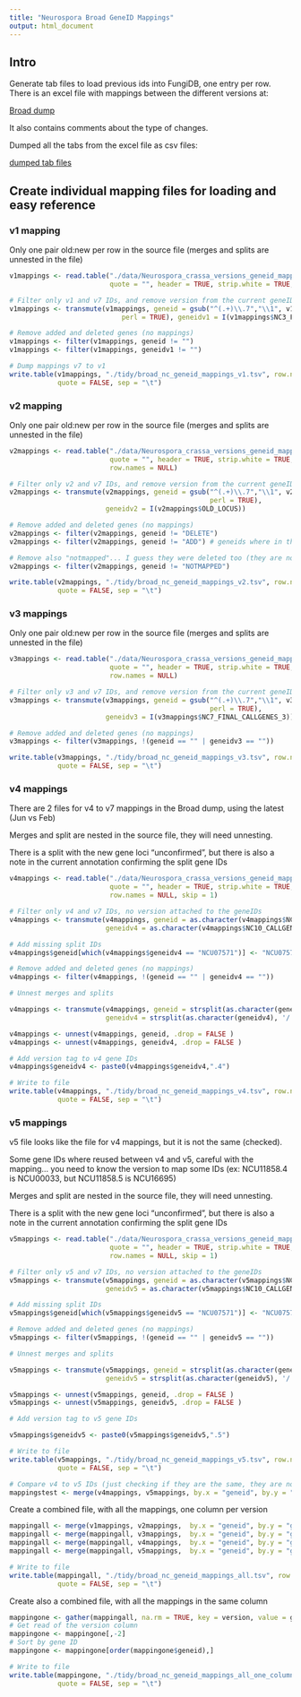 ```yaml
---
title: "Neurospora Broad GeneID Mappings"
output: html_document
---
```


## Intro

Generate tab files to load previous ids into FungiDB, one entry per row. There is an excel file with mappings between the different versions at:

[Broad dump](http://fungalgenomes.org/public/neurospora/data/Broad_dump/Dump_2014_02.tar.gz)

It also contains comments about the type of changes.

Dumped all the tabs from the excel file as csv files:

[dumped tab files]("./data/Neurospora_crassa_versions_geneid_mappings/")

## Create individual mapping files for loading and easy reference

### v1 mapping

Only one pair old:new per row in the source file (merges and splits are unnested in the file)

```r
v1mappings <- read.table("./data/Neurospora_crassa_versions_geneid_mappings/v1-to-v7-Table 1.csv",
                         quote = "", header = TRUE, strip.white = TRUE, sep = ",")

# Filter only v1 and v7 IDs, and remove version from the current geneIDs (v7)
v1mappings <- transmute(v1mappings, geneid = gsub("^(.+)\\.7","\\1", v1mappings$NC12_CALLGENES_FINAL_7,
                            perl = TRUE), geneidv1 = I(v1mappings$NC3_FINAL_CALLGENES_1))

# Remove added and deleted genes (no mappings)
v1mappings <- filter(v1mappings, geneid != "")
v1mappings <- filter(v1mappings, geneidv1 != "")

# Dump mappings v7 to v1
write.table(v1mappings, "./tidy/broad_nc_geneid_mappings_v1.tsv", row.names = FALSE, 
            quote = FALSE, sep = "\t")
```

### v2 mapping

Only one pair old:new per row in the source file (merges and splits are unnested in the file)

```r
v2mappings <- read.table("./data/Neurospora_crassa_versions_geneid_mappings/v2-to-v7-Table 1.csv",
                         quote = "", header = TRUE, strip.white = TRUE, sep = ",", comment.char = "",
                         row.names = NULL)

# Filter only v2 and v7 IDs, and remove version from the current geneIDs (v7)
v2mappings <- transmute(v2mappings, geneid = gsub("^(.+)\\.7","\\1", v2mappings$NEW_LOCUS,
                                                  perl = TRUE), 
                        geneidv2 = I(v2mappings$OLD_LOCUS))

# Remove added and deleted genes (no mappings)
v2mappings <- filter(v2mappings, geneid != "DELETE")
v2mappings <- filter(v2mappings, geneid != "ADD") # geneids where in the wrong column anyway

# Remove also "notmapped"... I guess they were deleted too (they are not in v7)
v2mappings <- filter(v2mappings, geneid != "NOTMAPPED")

write.table(v2mappings, "./tidy/broad_nc_geneid_mappings_v2.tsv", row.names = FALSE, 
            quote = FALSE, sep = "\t")
```

### v3 mappings

Only one pair old:new per row in the source file (merges and splits are unnested in the file)

```r
v3mappings <- read.table("./data/Neurospora_crassa_versions_geneid_mappings/v3-to-v7-Table 1.csv",
                         quote = "", header = TRUE, strip.white = TRUE, sep = ",", comment.char = "",
                         row.names = NULL)

# Filter only v3 and v7 IDs, and remove version from the current geneIDs (v7)
v3mappings <- transmute(v3mappings, geneid = gsub("^(.+)\\.7","\\1", v3mappings$NC12_CALLGENES_FINAL_7,
                                                  perl = TRUE), 
                        geneidv3 = I(v3mappings$NC7_FINAL_CALLGENES_3))

# Remove added and deleted genes (no mappings)
v3mappings <- filter(v3mappings, !(geneid == "" | geneidv3 == ""))

write.table(v3mappings, "./tidy/broad_nc_geneid_mappings_v3.tsv", row.names = FALSE, 
            quote = FALSE, sep = "\t")
```

### v4 mappings

There are 2 files for v4 to v7 mappings in the Broad dump, using the latest (Jun vs Feb)

Merges and split are nested in the source file, they will need unnesting.

There is a split with the new gene loci "unconfirmed", but there is also a note in the current annotation confirming the split gene IDs

```r
v4mappings <- read.table("./data/Neurospora_crassa_versions_geneid_mappings/v4_jun-to-v7-Table 1.csv",
                         quote = "", header = TRUE, strip.white = TRUE, sep = ",", comment.char = "",
                         row.names = NULL, skip = 1)

# Filter only v4 and v7 IDs, no version attached to the geneIDs
v4mappings <- transmute(v4mappings, geneid = as.character(v4mappings$NC12_CALLGENES_FINAL_7_locus),
                        geneidv4 = as.character(v4mappings$NC10_CALLGENES_FINAL_4_JUN_locus) )

# Add missing split IDs
v4mappings$geneid[which(v4mappings$geneidv4 == "NCU07571")] <- "NCU07571/NCU15832"

# Remove added and deleted genes (no mappings)
v4mappings <- filter(v4mappings, !(geneid == "" | geneidv4 == ""))

# Unnest merges and splits

v4mappings <- transmute(v4mappings, geneid = strsplit(as.character(geneid), '/'),
                        geneidv4 = strsplit(as.character(geneidv4), '/') )

v4mappings <- unnest(v4mappings, geneid, .drop = FALSE )
v4mappings <- unnest(v4mappings, geneidv4, .drop = FALSE )

# Add version tag to v4 gene IDs
v4mappings$geneidv4 <- paste0(v4mappings$geneidv4,".4")

# Write to file
write.table(v4mappings, "./tidy/broad_nc_geneid_mappings_v4.tsv", row.names = FALSE, 
            quote = FALSE, sep = "\t")
```

### v5 mappings

v5 file looks like the file for v4 mappings, but it is not the same (checked). 

Some gene IDs where reused between v4 and v5, careful with the mapping... you need to know the version to map some IDs (ex: NCU11858.4 is NCU00033, but NCU11858.5 is NCU16695)

Merges and split are nested in the source file, they will need unnesting.

There is a split with the new gene loci "unconfirmed", but there is also a note in the current annotation confirming the split gene IDs

```r
v5mappings <- read.table("./data/Neurospora_crassa_versions_geneid_mappings/v5-to-v7-Table 1.csv",
                         quote = "", header = TRUE, strip.white = TRUE, sep = ",", comment.char = "",
                         row.names = NULL, skip = 1)

# Filter only v5 and v7 IDs, no version attached to the geneIDs
v5mappings <- transmute(v5mappings, geneid = as.character(v5mappings$NC12_CALLGENES_FINAL_7_LOCUS_ID),
                        geneidv5 = as.character(v5mappings$NC10_CALLGENES_FINAL_5_locus) )

# Add missing split IDs
v5mappings$geneid[which(v5mappings$geneidv5 == "NCU07571")] <- "NCU07571/NCU15832"

# Remove added and deleted genes (no mappings)
v5mappings <- filter(v5mappings, !(geneid == "" | geneidv5 == ""))

# Unnest merges and splits

v5mappings <- transmute(v5mappings, geneid = strsplit(as.character(geneid), '/'),
                        geneidv5 = strsplit(as.character(geneidv5), '/') )

v5mappings <- unnest(v5mappings, geneid, .drop = FALSE )
v5mappings <- unnest(v5mappings, geneidv5, .drop = FALSE )

# Add version tag to v5 gene IDs

v5mappings$geneidv5 <- paste0(v5mappings$geneidv5,".5")

# Write to file
write.table(v5mappings, "./tidy/broad_nc_geneid_mappings_v5.tsv", row.names = FALSE, 
            quote = FALSE, sep = "\t")

# Compare v4 to v5 IDs (just checking if they are the same, they are not)
mappingstest <- merge(v4mappings, v5mappings, by.x = "geneid", by.y = "geneid")
```


Create a combined file, with all the mappings, one column per version
```r
mappingall <- merge(v1mappings, v2mappings,  by.x = "geneid", by.y = "geneid", all = TRUE)
mappingall <- merge(mappingall, v3mappings,  by.x = "geneid", by.y = "geneid", all = TRUE)
mappingall <- merge(mappingall, v4mappings,  by.x = "geneid", by.y = "geneid", all = TRUE)
mappingall <- merge(mappingall, v5mappings,  by.x = "geneid", by.y = "geneid", all = TRUE)

# Write to file
write.table(mappingall, "./tidy/broad_nc_geneid_mappings_all.tsv", row.names = FALSE, 
            quote = FALSE, sep = "\t")
```

Create also a combined file, with all the mappings in the same column
```r
mappingone <- gather(mappingall, na.rm = TRUE, key = version, value = geneidv, geneidv1:geneidv5)
# Get read of the version column
mappingone <- mappingone[,-2]
# Sort by gene ID
mappingone <- mappingone[order(mappingone$geneid),]

# Write to file
write.table(mappingone, "./tidy/broad_nc_geneid_mappings_all_one_column.tsv", row.names = FALSE,
            quote = FALSE, sep = "\t")
```